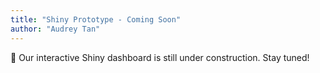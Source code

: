 ```yaml
---
title: "Shiny Prototype - Coming Soon"
author: "Audrey Tan"
---
```


::: {.alert .alert-info}
🚧 Our interactive Shiny dashboard is still under construction. Stay tuned!
:::
